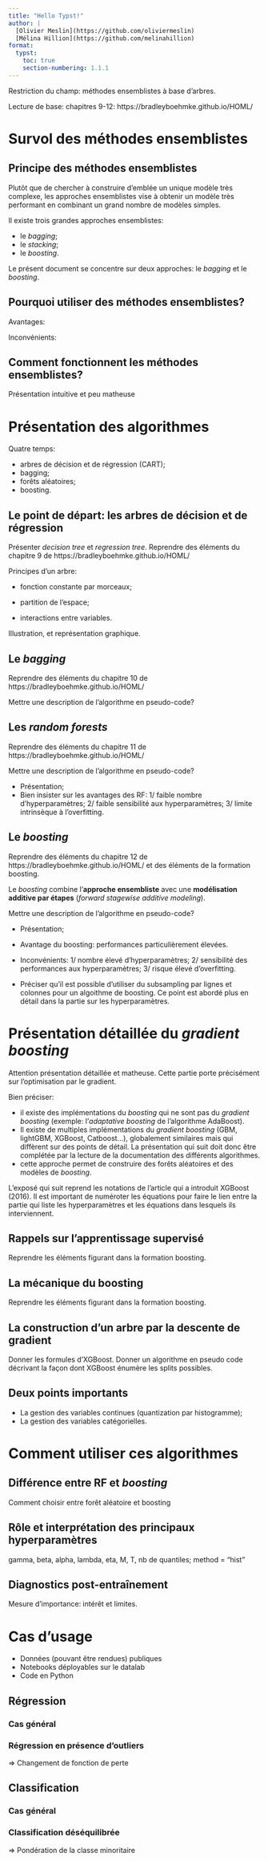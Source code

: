 ```yaml
---
title: "Hello Typst!"
author: |
  [Olivier Meslin](https://github.com/oliviermeslin)
  [Mélina Hillion](https://github.com/melinahillion)
format:
  typst:
    toc: true
    section-numbering: 1.1.1
---
```


Restriction du champ: méthodes ensemblistes à base d'arbres.

Lecture de base: chapitres 9-12: https://bradleyboehmke.github.io/HOML/

# Survol des méthodes ensemblistes

## Principe des méthodes ensemblistes

Plutôt que de chercher à construire d'emblée un unique modèle très complexe, les approches ensemblistes vise à obtenir un modèle très performant en combinant un grand nombre de modèles simples.

Il existe trois grandes approches ensemblistes: 

- le _bagging_;
- le _stacking_;
- le _boosting_.

Le présent document se concentre sur deux approches: le _bagging_ et le _boosting_.

## Pourquoi utiliser des méthodes ensemblistes?

Avantages:

Inconvénients:

## Comment fonctionnent les méthodes ensemblistes?

Présentation intuitive et peu matheuse


# Présentation des algorithmes

Quatre temps:

- arbres de décision et de régression (CART);
- bagging;
- forêts aléatoires;
- boosting.

## Le point de départ: les arbres de décision et de régression

Présenter _decision tree_ et _regression tree_. Reprendre des éléments du chapitre 9 de https://bradleyboehmke.github.io/HOML/

Principes d'un arbre: 

- fonction constante par morceaux;
- partition de l'espace;



- interactions entre variables.

Illustration, et représentation graphique.

## Le _bagging_

Reprendre des éléments du chapitre 10 de https://bradleyboehmke.github.io/HOML/

Mettre une description de l'algorithme en pseudo-code?

## Les _random forests_

Reprendre des éléments du chapitre 11 de https://bradleyboehmke.github.io/HOML/

Mettre une description de l'algorithme en pseudo-code?

<!-- https://neptune.ai/blog/ensemble-learning-guide -->
<!-- https://www.analyticsvidhya.com/blog/2021/06/understanding-random-forest/ -->

- Présentation;
- Bien insister sur les avantages des RF: 1/ faible nombre d'hyperparamètres; 2/ faible sensibilité aux hyperparamètres; 3/ limite intrinsèque à l'overfitting.

## Le _boosting_

Reprendre des éléments du chapitre 12 de https://bradleyboehmke.github.io/HOML/ et des éléments de la formation boosting.

Le *boosting* combine l'[**approche ensembliste**]{.orange} avec une [**modélisation additive par étapes**]{.orange} (*forward stagewise additive modeling*).

Mettre une description de l'algorithme en pseudo-code?

- Présentation;
- Avantage du boosting: performances particulièrement élevées.
- Inconvénients: 1/ nombre élevé d'hyperparamètres; 2/ sensibilité des performances aux hyperparamètres; 3/ risque élevé d'overfitting.

- Préciser qu'il est possible d'utiliser du subsampling par lignes et colonnes pour un algoithme de boosting. Ce point est abordé plus en détail dans la partie sur les hyperparamètres.

# Présentation détaillée du _gradient boosting_

Attention présentation détaillée et matheuse. Cette partie porte précisément sur l'optimisation par le gradient.

Bien préciser:

- il existe des implémentations du _boosting_ qui ne sont pas du _gradient boosting_ (exemple: l'_adaptative boosting_ de l'algorithme AdaBoost).
- Il existe de multiples implémentations du _gradient boosting_ (GBM, lightGBM, XGBoost, Catboost...), globalement similaires mais qui diffèrent sur des points de détail. La présentation qui suit doit donc être complétée par la lecture de la documentation des différents algorithmes.  
- cette approche permet de construire des forêts aléatoires et des modèles de _boosting_. 

L'exposé qui suit reprend les notations de l'article qui a introduit XGBoost (2016). Il est important de numéroter les équations pour faire le lien entre la partie qui liste les hyperparamètres et les équations dans lesquels ils interviennent.

## Rappels sur l'apprentissage supervisé

Reprendre les éléments figurant dans la formation boosting.

## La mécanique du boosting

Reprendre les éléments figurant dans la formation boosting.

## La construction d'un arbre par la descente de gradient

Donner les formules d'XGBoost. Donner un algorithme en pseudo code décrivant la façon dont XGBoost énumère les splits possibles.

## Deux points importants

- La gestion des variables continues (quantization par histogramme);
- La gestion des variables catégorielles.



# Comment utiliser ces algorithmes

## Différence entre RF et _boosting_

Comment choisir entre forêt aléatoire et boosting

## Rôle et interprétation des principaux hyperparamètres

gamma, beta, alpha, lambda, eta, M, T, nb de quantiles;
method = "hist"

## Diagnostics post-entraînement

Mesure d'importance: intérêt et limites.

# Cas d'usage

- Données (pouvant être rendues) publiques
- Notebooks déployables sur le datalab
- Code en Python

## Régression

### Cas général

### Régression en présence d'outliers

=> Changement de fonction de perte

## Classification

### Cas général

### Classification déséquilibrée

=> Pondération de la classe minoritaire

<!-- IMPORTANT -->
<!-- Formations sur le ML -->
<!-- https://github.com/davidrpugh/machine-learning-for-tabular-data -->
<!-- IMPORTANT -->

<!-- Petites questions: -->
<!-- - Quelle implémentation des RF veut-on présenter? Je suis favorable à avoir un seul framework RF/Boosting, mais c'est peut-être pas standard. Quelques références: -->

<!--     - https://konfuzio.com/en/random-forest/ -->
<!--     - https://xgboost.readthedocs.io/en/stable/tutorials/rf.html -->



<!-- Petites notes complémentaires -->
<!-- - Interprétabilité: https://selfexplainml.github.io/PiML-Toolbox/_build/html/index.html -->
<!-- - Comparaison arbres et autres (Papier R Avouac): https://proceedings.neurips.cc/paper_files/paper/2022/file/0378c7692da36807bdec87ab043cdadc-Paper-Datasets_and_Benchmarks.pdf -->


